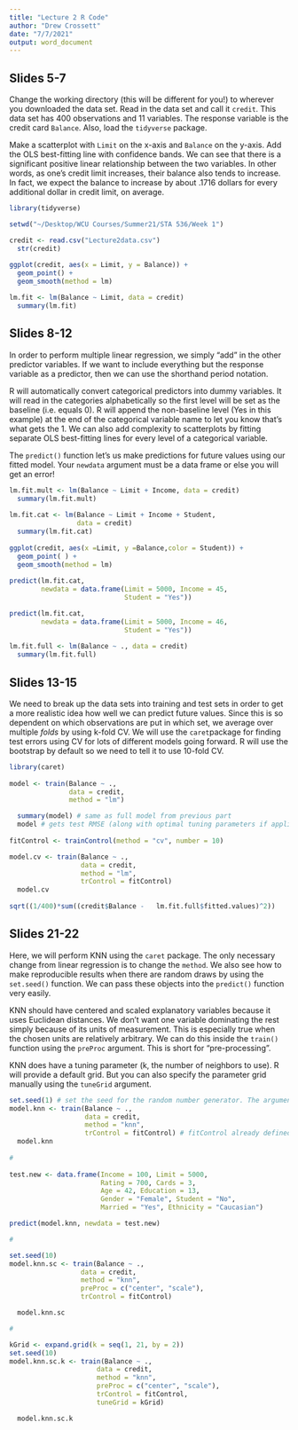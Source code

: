 ```yaml
---
title: "Lecture 2 R Code"
author: "Drew Crossett"
date: "7/7/2021"
output: word_document
---
```


## Slides 5-7

Change the working directory (this will be different for you!) to wherever you downloaded the data set. Read in the data set and call it ```credit```. This data set has 400 observations and 11 variables. The response variable is the credit card ```Balance```. Also, load the ```tidyverse``` package.

Make a scatterplot with ```Limit``` on the x-axis and ```Balance``` on the y-axis. Add the OLS best-fitting line with confidence bands. We can see that there is a significant positive linear relationship between the two variables. In other words, as one's credit limit increases, their balance also tends to increase. In fact, we expect the balance to increase by about .1716 dollars for every additional dollar in credit limit, on average.

```r
library(tidyverse)

setwd("~/Desktop/WCU Courses/Summer21/STA 536/Week 1")

credit <- read.csv("Lecture2data.csv")
  str(credit)
  
ggplot(credit, aes(x = Limit, y = Balance)) +
  geom_point() +
  geom_smooth(method = lm)

lm.fit <- lm(Balance ~ Limit, data = credit)
  summary(lm.fit)
```

## Slides 8-12

In order to perform multiple linear regression, we simply "add" in the other predictor variables. If we want to include everything but the response variable as a predictor, then we can use the shorthand period notation. 

R will automatically convert categorical predictors into dummy variables. It will read in the categories alphabetically so the first level will be set as the baseline (i.e. equals 0). R will append the non-baseline level (Yes in this example) at the end of the categorical variable name to let you know that's what gets the 1. We can also add complexity to scatterplots by fitting separate OLS best-fitting lines for every level of a categorical variable. 

The ```predict()``` function let's us make predictions for future values using our fitted model. Your ```newdata``` argument must be a data frame or else you will get an error!

```r
lm.fit.mult <- lm(Balance ~ Limit + Income, data = credit)
  summary(lm.fit.mult)
  
lm.fit.cat <- lm(Balance ~ Limit + Income + Student, 
                 data = credit)
  summary(lm.fit.cat)
  
ggplot(credit, aes(x =Limit, y =Balance,color = Student)) +
  geom_point( ) +
  geom_smooth(method = lm)
  
predict(lm.fit.cat, 
        newdata = data.frame(Limit = 5000, Income = 45, 
                             Student = "Yes"))

predict(lm.fit.cat, 
        newdata = data.frame(Limit = 5000, Income = 46, 
                             Student = "Yes"))
  
lm.fit.full <- lm(Balance ~ ., data = credit)
  summary(lm.fit.full)

```

## Slides 13-15

We need to break up the data sets into training and test sets in order to get a more realistic idea how well we can predict future values. Since this is so dependent on which observations are put in which set, we average over multiple *folds* by using k-fold CV. We will use the ```caret```package for finding test errors using CV for lots of different models going forward. R will use the bootstrap by default so we need to tell it to use 10-fold CV.

```r
library(caret)    
  
model <- train(Balance ~ ., 
               data = credit, 
               method = "lm")

  summary(model) # same as full model from previous part
  model # gets test RMSE (along with optimal tuning parameters if applicable)
  
fitControl <- trainControl(method = "cv", number = 10)

model.cv <- train(Balance ~ ., 
                  data = credit, 
                  method = "lm",
                  trControl = fitControl)
  model.cv
  
sqrt((1/400)*sum((credit$Balance -   lm.fit.full$fitted.values)^2))
```

## Slides 21-22

Here, we will perform KNN using the ```caret``` package. The only necessary change from linear regression is to change the ```method```. We also see how to make reproducible results when there are random draws by using the ```set.seed()``` function. We can pass these objects into the ```predict()``` function very easily.

KNN should have centered and scaled explanatory variables because it uses Euclidean distances. We don't want one variable dominating the rest simply because of its units of measurement. This is especially true when the chosen units are relatively arbitrary. We can do this inside the ```train()``` function using the ```preProc``` argument. This is short for "pre-processing".

KNN does have a tuning parameter (k, the number of neighbors to use). R will provide a default grid. But you can also specify the parameter grid manually using the ```tuneGrid``` argument.

```r
set.seed(1) # set the seed for the random number generator. The argument can be any positive integer.
model.knn <- train(Balance ~ .,
                   data = credit,
                   method = "knn",
                   trControl = fitControl) # fitControl already defined earlier
  model.knn 
  
#
  
test.new <- data.frame(Income = 100, Limit = 5000,
                       Rating = 700, Cards = 3, 
                       Age = 42, Education = 13, 
                       Gender = "Female", Student = "No",
                       Married = "Yes", Ethnicity = "Caucasian")

predict(model.knn, newdata = test.new)

#

set.seed(10)
model.knn.sc <- train(Balance ~ ., 
                  data = credit, 
                  method = "knn",
                  preProc = c("center", "scale"),
                  trControl = fitControl) 

  model.knn.sc

#  

kGrid <- expand.grid(k = seq(1, 21, by = 2))
set.seed(10)
model.knn.sc.k <- train(Balance ~ ., 
                      data = credit, 
                      method = "knn",
                      preProc = c("center", "scale"),
                      trControl = fitControl,
                      tuneGrid = kGrid)

  model.knn.sc.k
```
  